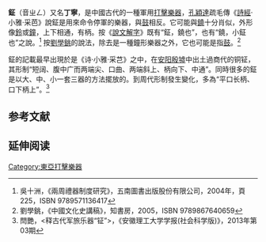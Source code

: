 '''鉦'''（音ㄓㄥ）又名'''丁寧'''，是中國古代的一種軍用[[打擊樂器|打擊樂器]]，[[孔穎達|孔穎達]]疏毛傳《[[詩經|詩經]]·小雅·采芭》說鉦是用來命令停軍的樂器，與[[鼓|鼓]]相反。它可能與[[鐃|鐃]]十分肖似，外形像[[鈴|鈴]]或[[鐘|鐘]]，上下相通，有柄。按《[[說文解字|說文解字]]》既有“鉦，鐃也”，也有“鐃，小鉦也”之說。<ref>吳十洲，《兩周禮器制度研究》，五南圖書出版股份有限公司，2004年，頁 225，ISBN 9789571136417</ref> 按[[劉學銚|劉學銚]]的說法，除去是一種鐘形樂器之外，它也可能是指[[鼓|鼓]]。<ref>劉學銚，《中國文化史講稿》，知書房，2005，ISBN 9789867640659</ref> 

鉦的記載最早出現於是《诗·小雅·采芑》之中，在[[安阳|安阳]][[殷墟|殷墟]]中出土過商代的铜钲，其形制“短阔、腹中广而两端尖、口曲、两端斜上、柄向下、中通”。同時很多的鉦是以大、中、小一套三器的方法擺放的。到周代形制發生變化，多為“平口长柄、口下柄上”。<ref>閆艷，<释古代军旅乐器“钲”>，《安徽理工大学学报(社会科学版)》，2013年第03期</ref>

== 参考文献 ==
{{reflist}}

== 延伸阅读 ==
{{Wikisource further reading}}
{{wiktionary|钲}}

{{中国民族乐器}}
[[Category:東亞打擊樂器|Category:東亞打擊樂器]]